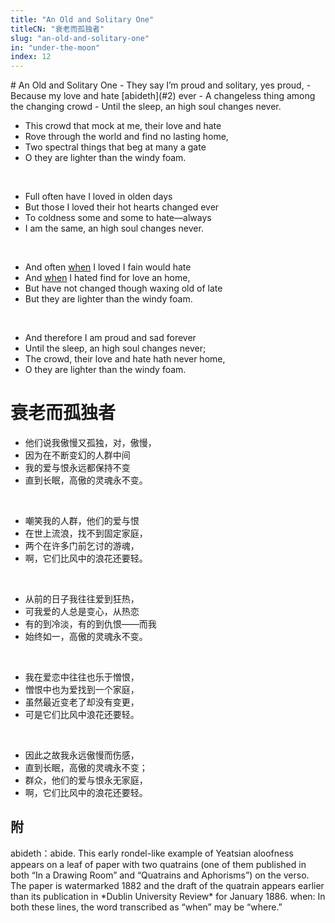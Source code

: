 ```yaml
---
title: "An Old and Solitary One"
titleCN: "衰老而孤独者"
slug: "an-old-and-solitary-one"
in: "under-the-moon"
index: 12
---
```


<PoemContent>

<PoemSection>
# An Old and Solitary One
- They say I’m proud and solitary, yes proud,
- Because my love and hate [abideth](#2) ever
- A changeless thing among the changing crowd
- Until the sleep, an high soul changes never.

<br />

- This crowd that mock at me, their love and hate
- Rove through the world and find no lasting home,
- Two spectral things that beg at many a gate
- O they are lighter than the windy foam.

<br />

- Full often have I loved in olden days
- But those I loved their hot hearts changed ever
- To coldness some and some to hate—always
- I am the same, an high soul changes never.

<br />

- And often [when](#1) I loved I fain would hate
- And [when](#2) I hated find for love an home,
- But have not changed though waxing old of late
- But they are lighter than the windy foam.

<br />

- And therefore I am proud and sad forever
- Until the sleep, an high soul changes never;
- The crowd, their love and hate hath never home,
- O they are lighter than the windy foam.

</PoemSection>

<PoemSection>

# 衰老而孤独者
- 他们说我傲慢又孤独，对，傲慢，
- 因为在不断变幻的人群中间
- 我的爱与恨永远都保持不变
- 直到长眠，高傲的灵魂永不变。

<br />

- 嘲笑我的人群，他们的爱与恨
- 在世上流浪，找不到固定家庭，
- 两个在许多门前乞讨的游魂，
- 啊，它们比风中的浪花还要轻。

<br />

- 从前的日子我往往爱到狂热，
- 可我爱的人总是变心，从热恋
- 有的到冷淡，有的到仇恨——而我
- 始终如一，高傲的灵魂永不变。

<br />

- 我在爱恋中往往也乐于憎恨，
- 憎恨中也为爱找到一个家庭，
- 虽然最近变老了却没有变更，
- 可是它们比风中浪花还要轻。

<br />

- 因此之故我永远傲慢而伤感，
- 直到长眠，高傲的灵魂永不变；
- 群众，他们的爱与恨永无家庭，
- 啊，它们比风中的浪花还要轻。

</PoemSection>

</PoemContent>

<PoemTranslator translator="傅浩"/>

## 附
<PoemAppendix source="维护者注——">
<PoemFootnote index={2}>
abideth：abide.
</PoemFootnote>
</PoemAppendix>

<PoemAppendix source="George Bornstein—">
<PoemFootnote>
This early rondel-like example of Yeatsian aloofness appears on a leaf of paper with two quatrains (one of them published in both “In a Drawing Room” and “Quatrains and Aphorisms”) on the verso. The paper is watermarked 1882 and the draft of the quatrain appears earlier than its publication in *Dublin University Review* for January 1886.
</PoemFootnote>
<PoemFootnote index={1}>
when: In both these lines, the word transcribed as “when” may be “where.”
</PoemFootnote>
</PoemAppendix>

